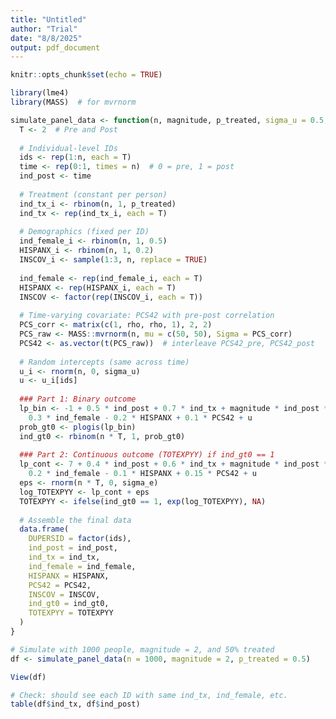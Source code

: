 ```yaml
---
title: "Untitled"
author: "Trial"
date: "8/8/2025"
output: pdf_document
---
```


```r
knitr::opts_chunk$set(echo = TRUE)
```


```r
library(lme4)
library(MASS)  # for mvrnorm

simulate_panel_data <- function(n, magnitude, p_treated, sigma_u = 0.5, sigma_e = 0.3, rho = 0.8) {
  T <- 2  # Pre and Post
  
  # Individual-level IDs
  ids <- rep(1:n, each = T)
  time <- rep(0:1, times = n)  # 0 = pre, 1 = post
  ind_post <- time
  
  # Treatment (constant per person)
  ind_tx_i <- rbinom(n, 1, p_treated)
  ind_tx <- rep(ind_tx_i, each = T)
  
  # Demographics (fixed per ID)
  ind_female_i <- rbinom(n, 1, 0.5)
  HISPANX_i <- rbinom(n, 1, 0.2)
  INSCOV_i <- sample(1:3, n, replace = TRUE)
  
  ind_female <- rep(ind_female_i, each = T)
  HISPANX <- rep(HISPANX_i, each = T)
  INSCOV <- factor(rep(INSCOV_i, each = T))
  
  # Time-varying covariate: PCS42 with pre-post correlation
  PCS_corr <- matrix(c(1, rho, rho, 1), 2, 2)
  PCS_raw <- MASS::mvrnorm(n, mu = c(50, 50), Sigma = PCS_corr)
  PCS42 <- as.vector(t(PCS_raw))  # interleave PCS42_pre, PCS42_post
  
  # Random intercepts (same across time)
  u_i <- rnorm(n, 0, sigma_u)
  u <- u_i[ids]
  
  ### Part 1: Binary outcome
  lp_bin <- -1 + 0.5 * ind_post + 0.7 * ind_tx + magnitude * ind_post * ind_tx +
    0.3 * ind_female - 0.2 * HISPANX + 0.1 * PCS42 + u
  prob_gt0 <- plogis(lp_bin)
  ind_gt0 <- rbinom(n * T, 1, prob_gt0)
  
  ### Part 2: Continuous outcome (TOTEXPYY) if ind_gt0 == 1
  lp_cont <- 7 + 0.4 * ind_post + 0.6 * ind_tx + magnitude * ind_post * ind_tx +
    0.2 * ind_female - 0.1 * HISPANX + 0.15 * PCS42 + u
  eps <- rnorm(n * T, 0, sigma_e)
  log_TOTEXPYY <- lp_cont + eps
  TOTEXPYY <- ifelse(ind_gt0 == 1, exp(log_TOTEXPYY), NA)
  
  # Assemble the final data
  data.frame(
    DUPERSID = factor(ids),
    ind_post = ind_post,
    ind_tx = ind_tx,
    ind_female = ind_female,
    HISPANX = HISPANX,
    PCS42 = PCS42,
    INSCOV = INSCOV,
    ind_gt0 = ind_gt0,
    TOTEXPYY = TOTEXPYY
  )
}

```


```r
# Simulate with 1000 people, magnitude = 2, and 50% treated
df <- simulate_panel_data(n = 1000, magnitude = 2, p_treated = 0.5)

View(df)

# Check: should see each ID with same ind_tx, ind_female, etc.
table(df$ind_tx, df$ind_post)

```


